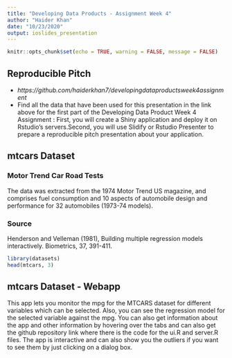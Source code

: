 ---
title: "Developing Data Products - Assignment Week 4"
author: "Haider Khan"
date: "10/23/2020"
output: ioslides_presentation
---

```{r setup, include=FALSE}
knitr::opts_chunk$set(echo = TRUE, warning = FALSE, message = FALSE)
```

## Reproducible Pitch

- *https://github.com/haiderkhan7/developingdataproductsweek4assignment*
- Find all the data that have been used for this presentation in the link above for the first part of the Developing Data Product Week 4 Assignment : First, you will create a Shiny application and deploy it on Rstudio's servers.Second, you will use Slidify or Rstudio Presenter to prepare a reproducible pitch presentation about your application.


## mtcars Dataset

### Motor Trend Car Road Tests

The data was extracted from the 1974 Motor Trend US magazine, and comprises fuel consumption and 10 aspects of automobile design and performance for 32 automobiles (1973-74 models).

### Source
Henderson and Velleman (1981), Building multiple regression models interactively. Biometrics, 37, 391-411.

```{r}
library(datasets)
head(mtcars, 3)
```

## mtcars Dataset - Webapp

This app lets you monitor the mpg for the MTCARS dataset for different variables which can be selected. Also, you can see the regression model for the selected variable against the mpg. You can also get information about the app and other information by hovering over the tabs and can also get the github repository link where there is the code for the ui.R and server.R files. The app is interactive and can also show you the outliers if you want to see them by just clicking on a dialog box.
